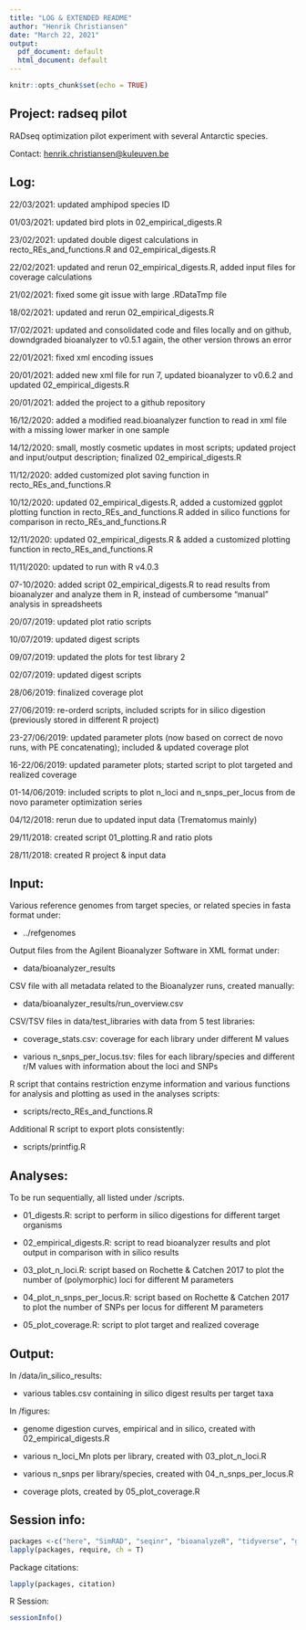 ---
title: "LOG & EXTENDED README"
author: "Henrik Christiansen"
date: "March 22, 2021"
output:
  pdf_document: default
  html_document: default
---

```{r setup, include=FALSE}
knitr::opts_chunk$set(echo = TRUE)
```

## Project: radseq pilot

RADseq optimization pilot experiment with several Antarctic species.

Contact: <henrik.christiansen@kuleuven.be>

## Log:

22/03/2021: updated amphipod species ID

01/03/2021: updated bird plots in 02_empirical_digests.R

23/02/2021: updated double digest calculations in recto_REs_and_functions.R and 02_empirical_digests.R

22/02/2021: updated and rerun 02_empirical_digests.R, added input files for coverage calculations

21/02/2021: fixed some git issue with large .RDataTmp file

18/02/2021: updated and rerun 02_empirical_digests.R

17/02/2021: updated and consolidated code and files locally and on github,
            downdgraded bioanalyzer to v0.5.1 again, the other version throws an error

22/01/2021: fixed xml encoding issues

20/01/2021: added new xml file for run 7, updated bioanalyzer to v0.6.2 and updated 02_empirical_digests.R

20/01/2021: added the project to a github repository

16/12/2020: added a modified read.bioanalyzer function to read in xml file with a missing lower marker in one sample

14/12/2020: small, mostly cosmetic updates in most scripts; updated project and input/output description;
            finalized 02_empirical_digests.R

11/12/2020: added customized plot saving function in recto_REs_and_functions.R

10/12/2020: updated 02_empirical_digests.R,
            added a customized ggplot plotting function in recto_REs_and_functions.R
            added in silico functions for comparison in recto_REs_and_functions.R

12/11/2020: updated 02_empirical_digests.R & added a customized plotting function in recto_REs_and_functions.R

11/11/2020: updated to run with R v4.0.3

07-10/2020: added script 02_empirical_digests.R to read results from bioanalyzer and analyze them in R,
            instead of cumbersome "manual" analysis in spreadsheets

20/07/2019: updated plot ratio scripts

10/07/2019: updated digest scripts

09/07/2019: updated the plots for test library 2

02/07/2019: updated digest scripts

28/06/2019: finalized coverage plot

27/06/2019: re-orderd scripts, included scripts for in silico digestion (previously stored in different R project)

23-27/06/2019: updated parameter plots (now based on correct de novo runs, with PE concatenating);
              included & updated coverage plot

16-22/06/2019: updated parameter plots; started script to plot targeted and realized coverage

01-14/06/2019: included scripts to plot n_loci and n_snps_per_locus from de novo parameter optimization series

04/12/2018: rerun due to updated input data (Trematomus mainly)

29/11/2018: created script 01_plotting.R and ratio plots

28/11/2018: created R project & input data

## Input:

Various reference genomes from target species, or related species in fasta format under:

* ../refgenomes

Output files from the Agilent Bioanalyzer Software in XML format under:

* data/bioanalyzer_results

CSV file with all metadata related to the Bioanalyzer runs, created manually:

* data/bioanalyzer_results/run_overview.csv

CSV/TSV files in data/test_libraries with data from 5 test libraries:

* coverage_stats.csv: coverage for each library under different M values

* various n_snps_per_locus.tsv: files for each library/species and different r/M values with information about the loci and SNPs

R script that contains restriction enzyme information and various functions for analysis and plotting as used in the analyses scripts:

* scripts/recto_REs_and_functions.R

Additional R script to export plots consistently:

* scripts/printfig.R

## Analyses:

To be run sequentially, all listed under /scripts.

* 01_digests.R: script to perform in silico digestions for different target organisms

* 02_empirical_digests.R: script to read bioanalyzer results and plot output in comparison with in silico results

* 03_plot_n_loci.R: script based on Rochette & Catchen 2017 to plot the number of (polymorphic) loci for different M parameters

* 04_plot_n_snps_per_locus.R: script based on Rochette & Catchen 2017 to plot the number of SNPs per locus for different M parameters

* 05_plot_coverage.R: script to plot target and realized coverage

## Output:

In /data/in_silico_results:

* various tables.csv containing in silico digest results per target taxa

In /figures:

* genome digestion curves, empirical and in silico, created with 02_empirical_digests.R

* various n_loci_Mn plots per library, created with 03_plot_n_loci.R

* various n_snps per library/species, created with 04_n_snps_per_locus.R

* coverage plots, created by 05_plot_coverage.R

## Session info:

```{r libraries, include=FALSE}
packages <-c("here", "SimRAD", "seqinr", "bioanalyzeR", "tidyverse", "ggsci", "gridExtra")
lapply(packages, require, ch = T)
```
Package citations:

```{r pkgs, echo = F}
lapply(packages, citation)
```

R Session:

```{r sessioninfo, echo = F}
sessionInfo()
```
